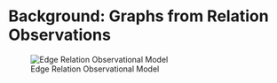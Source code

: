 # Background: Graphs from Relation Observations



![Edge Relation Observational Model](images/relation-observations.png)


